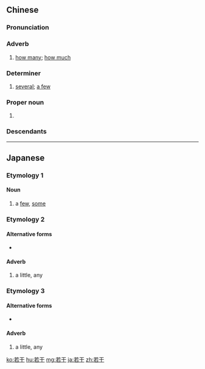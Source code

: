 ==Chinese==
{{zh-forms}}

===Pronunciation===
{{zh-pron
|m=ruògān
|c=joek6 gon1
|mn=kh:jio̍k-kan/qz,tp,xm:lio̍k-kan/zz:jia̍k-kan
|cat=det,adv,pn
}}

===Adverb===
{{zh-adv}}

# {{lb|zh|literary}} [[how many]]; [[how much]]

===Determiner===
{{zh-det}}

# {{lb|zh|formal}} [[several]]; [[a few]]

===Proper noun===
{{zh-proper noun}}

# {{surname|lang=zh}}

===Descendants===
{{CJKV||じゃっかん|약간}}

{{zh-cat|Intermediate}}

----

==Japanese==

===Etymology 1===
{{ja-kanjitab|じゃく|k1=じゃっ|かん|yomi=on}}

====Noun====
{{ja-noun|じゃっかん}}

# a [[few]], [[some]]

===Etymology 2===

====Alternative forms====
* {{l|ja|幾許}}

====Adverb====
{{ja-pos|そこばく|adverb}}

# a little, any

===Etymology 3===

====Alternative forms====
* {{l|ja|幾許}}

====Adverb====
{{ja-pos|そくばく|adverb}}

# a little, any

[[ko:若干]]
[[hu:若干]]
[[mg:若干]]
[[ja:若干]]
[[zh:若干]]